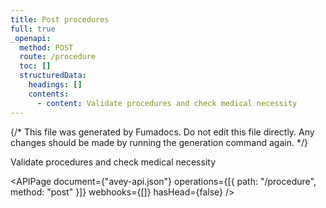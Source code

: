 ```yaml
---
title: Post procedures
full: true
_openapi:
  method: POST
  route: /procedure
  toc: []
  structuredData:
    headings: []
    contents:
      - content: Validate procedures and check medical necessity
---
```


{/* This file was generated by Fumadocs. Do not edit this file directly. Any changes should be made by running the generation command again. */}

Validate procedures and check medical necessity

<APIPage
  document={"avey-api.json"}
  operations={[{ path: "/procedure", method: "post" }]}
  webhooks={[]}
  hasHead={false}
/>
